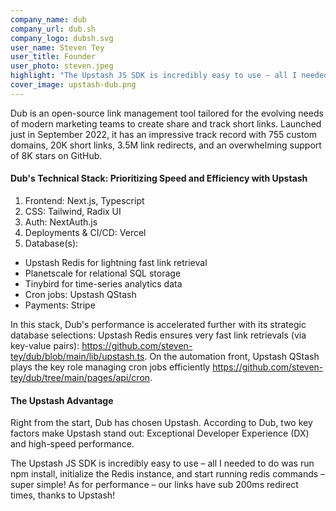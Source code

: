 ```yaml
---
company_name: dub
company_url: dub.sh
company_logo: dubsh.svg
user_name: Steven Tey
user_title: Founder
user_photo: steven.jpeg
highlight: "The Upstash JS SDK is incredibly easy to use – all I needed to do was run npm install, initialize the Redis instance, and start running redis commands – super simple! As for performance – our links have sub 200ms redirect times, thanks to Upstash!"
cover_image: upstash-dub.png
---
```


Dub is an open-source link management tool tailored for the evolving needs of modern marketing teams to create share and track short links. Launched just in September 2022, it has an impressive track record with 755 custom domains, 20K short links, 3.5M link redirects, and an overwhelming support of 8K stars on GitHub.

#### Dub's Technical Stack: Prioritizing Speed and Efficiency with Upstash

1. Frontend: Next.js, Typescript
2. CSS: Tailwind, Radix UI
3. Auth: NextAuth.js
4. Deployments & CI/CD: Vercel
5. Database(s):
  - Upstash Redis for lightning fast link retrieval
  - Planetscale for relational SQL storage
  - Tinybird for time-series analytics data
  - Cron jobs: Upstash QStash
  - Payments: Stripe

In this stack, Dub's performance is accelerated further with its strategic database selections: Upstash Redis ensures very fast link retrievals (via key-value pairs): https://github.com/steven-tey/dub/blob/main/lib/upstash.ts. On the automation front, Upstash QStash plays the key role managing cron jobs efficiently https://github.com/steven-tey/dub/tree/main/pages/api/cron.

#### The Upstash Advantage
Right from the start, Dub has chosen Upstash. According to Dub, two key factors make Upstash stand out: Exceptional Developer Experience (DX) and high-speed performance.

<Highlight name="Steven Tey" title="Founder" photo="steven.jpeg">
The Upstash JS SDK is incredibly easy to use – all I needed to do was run npm install, initialize the Redis instance, and start running redis commands – super simple! As for performance – our links have sub 200ms redirect times, thanks to Upstash!
</Highlight>
